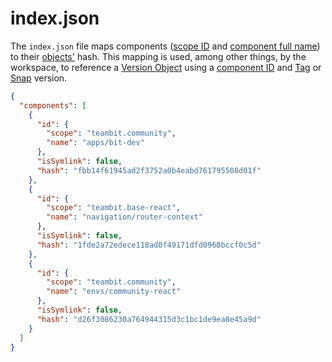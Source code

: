 # index.json

The `index.json` file maps components ([scope ID](/components/component-id#scope-id) and [component full name](/components/component-id#scope-id)) to their [objects'](/components/component-objects) hash.
This mapping is used, among other things, by the workspace, to reference a [Version Object](/components/component-objects#version/snap) using a [component ID](/components/component-id) and [Tag](/components/tags) or [Snap](/components/snaps) version.

```json
{
  "components": [
    {
      "id": {
        "scope": "teambit.community",
        "name": "apps/bit-dev"
      },
      "isSymlink": false,
      "hash": "fbb14f61945ad2f3752a0b4eabd761795508d01f"
    },
    {
      "id": {
        "scope": "teambit.base-react",
        "name": "navigation/router-context"
      },
      "isSymlink": false,
      "hash": "1fde2a72edece118ad0f49171dfd0968bccf0c5d"
    },
    {
      "id": {
        "scope": "teambit.community",
        "name": "envs/community-react"
      },
      "isSymlink": false,
      "hash": "d26f3086230a764944315d3c1bc1de9ea8e45a9d"
    }
  ]
}
```
